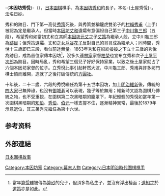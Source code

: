-{'''本因坊秀悅'''}-（{{bd|1850年||1890年|8月23日|catIdx=H}}），[[日本|日本]][[圍棋|圍棋]]棋手，為[[第十四世本因坊秀和|本因坊秀和]]的長子，本名-{土屋秀悅}-。法名日妙。

秀和的跡目、門下第一高徒[[本因坊秀策|秀策]]死後，與秀策並稱龍虎雙弟子的[[本因坊秀甫|村賴秀甫]]（上手）被認為定是繼承人。但當時[[本因坊丈和|本因坊丈和]]遺孀有意偏袒自己第三子[[中川龜三郎|中川龜三郎]]（五段），希望秀和如當初丈和立其師[[本因坊元丈|本因坊元丈]]之子[[本因坊丈策|丈策]]為繼承人般，立中川龜三郎為[[跡目|跡目]]；但秀策遺孀、丈和之女[[戶谷花子|戶谷花子]]反對自己的哥哥成為繼承人；同時間，秀悅十三歲即已三段，看似前途無量。1863年秀和在紛紛擾擾之下立十三歲的秀悅為跡目，成為首位家傳本因坊<ref>當年[[本因坊算悅|算悅]]雖被傳為[[本因坊算砂|算砂]]的兒子，但頂多為私生子，並沒有浮出檯面；[[本因坊道知|道知]]之於[[本因坊道策|道策]]亦是如此。</ref>，沒多久連[[林家_(圍棋)|林家]]家督[[林柏榮|柏榮]]也宣布立秀和次子[[本因坊秀榮|土屋平次郎]]為跡目。因時局亂，秀和希望三個兒子好好保持家業，以致之後土屋家就占了六個本因坊家督的位子。立秀悅此事引起軒然大波，中川龜三郎、秀甫與許多坊門棋士憤而離開，造就了之後打破傳統的[[方圓社|方圓社]]。

十年後，二十二歲、六段的秀悅繼任為第十五世本因坊，加上[[明治維新|明治維新]]後，傳統的[[圍棋四大家|四大家]]已無俸祿，也沒有[[御城碁|御城碁]]可以表現，幾乎等於無用；維新時又認為圍棋乃傳統之物，也不受重視，在圍棋第二次黑暗期的籠罩下，年紀輕輕的秀悅如當年第一次圍棋黑暗期的[[本因坊知伯|知伯]]、[[本因坊秀伯|秀伯]]、[[本因坊伯元|伯元]]一樣支撐不住，逐漸精神異常，最後於1879年示意退位，其三弟秀元繼任為第十六世。

==参考资料==
{{reflist}}

== 外部連結 ==
[https://web.archive.org/web/20150418000611/http://www.flygo.net/history/jhistory/jhistory_index.html 日本圍棋故事]

{{本因坊}}

[[Category:本因坊家|Category:本因坊家]]
[[Category:幕末人物|Category:幕末人物]]
[[Category:日本明治時代圍棋棋手|Category:日本明治時代圍棋棋手]]